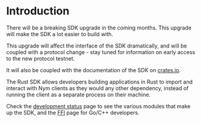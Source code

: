 # Introduction



<Callout type="warning">There will be a breaking SDK upgrade in the coming months. This upgrade will make the SDK a lot easier to build with.

This upgrade will affect the interface of the SDK dramatically, and will be coupled with a protocol change - stay tuned for information on early access to the new protocol testnet.

It will also be coupled with the documentation of the SDK on [crates.io](https://crates.io/).
</Callout>

The Rust SDK allows developers building applications in Rust to import and interact with Nym clients as they would any other dependency, instead of running the client as a separate process on their machine.

Check the [development status](./rust/development-status) page to see the various modules that make up the SDK, and the [FFI](./rust/ffi) page for Go/C++ developers.
